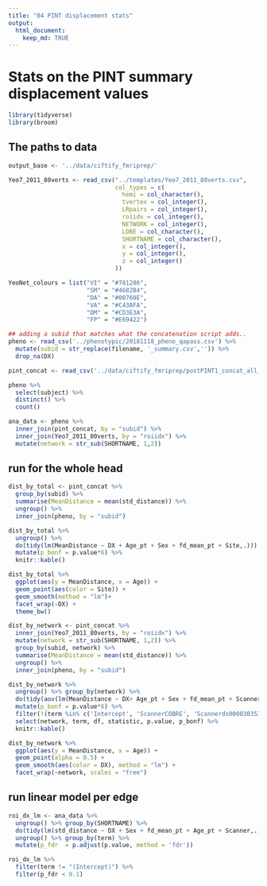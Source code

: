 ```yaml
---
title: "04 PINT displacement stats"
output:
  html_document:
    keep_md: TRUE
---
```


# Stats on the PINT summary displacement values

```r
library(tidyverse)
library(broom)
```


## The paths to data

```r
output_base <- '../data/ciftify_fmriprep/'

Yeo7_2011_80verts <- read_csv("../templates/Yeo7_2011_80verts.csv",
                              col_types = c(
                                hemi = col_character(),
                                tvertex = col_integer(),
                                LRpairs = col_integer(),
                                roiidx = col_integer(),
                                NETWORK = col_integer(),
                                LOBE = col_character(),
                                SHORTNAME = col_character(),
                                x = col_integer(),
                                y = col_integer(),
                                z = col_integer()
                              ))

YeoNet_colours = list("VI" = "#781286",
                      "SM" = "#4682B4",
                      "DA" = "#00760E", 
                      "VA" = "#C43AFA",
                      "DM" = "#CD3E3A", 
                      "FP" = "#E69422")

## adding a subid that matches what the concatenation script adds..
pheno <- read_csv('../phenotypic/20181118_pheno_qapass.csv') %>%
  mutate(subid = str_replace(filename, '_summary.csv','')) %>%
  drop_na(DX)

pint_concat <- read_csv('../data/ciftify_fmriprep/postPINT1_concat_all_qa_passes.csv')
```
```r
pheno %>%  
  select(subject) %>%
  distinct() %>%
  count()
```
```r
ana_data <- pheno %>%
  inner_join(pint_concat, by = "subid") %>%
  inner_join(Yeo7_2011_80verts, by = "roiidx") %>%
  mutate(network = str_sub(SHORTNAME, 1,2))

```

## run for the whole head

```r
dist_by_total <- pint_concat %>%
  group_by(subid) %>%
  summarise(MeanDistance = mean(std_distance)) %>%
  ungroup() %>%
  inner_join(pheno, by = "subid")  

dist_by_total %>%
  ungroup() %>%
  do(tidy(lm(MeanDistance ~ DX + Age_pt + Sex + fd_mean_pt + Site,.))) %>%
  mutate(p_bonf = p.value*6) %>%
  knitr::kable()
```

```r
dist_by_total %>%
  ggplot(aes(y = MeanDistance, x = Age)) +
  geom_point(aes(color = Site)) + 
  geom_smooth(method = "lm")+
  facet_wrap(~DX) +
  theme_bw()
```



```r
dist_by_network <- pint_concat %>%
  inner_join(Yeo7_2011_80verts, by = "roiidx") %>%
  mutate(network = str_sub(SHORTNAME, 1,2)) %>%
  group_by(subid, network) %>%
  summarise(MeanDistance = mean(std_distance)) %>%
  ungroup() %>%
  inner_join(pheno, by = "subid")  

dist_by_network %>%
  ungroup() %>% group_by(network) %>%
  do(tidy(aov(lm(MeanDistance ~ DX+ Age_pt + Sex + fd_mean_pt + Scanner,.)))) %>%
  mutate(p_bonf = p.value*6) %>%
  filter(!(term %in% c('Intercept', 'ScannerCOBRE', 'Scannerds00003035343', 'ScannerZHH', 'Scannerds00003035426'))) %>%
  select(network, term, df, statistic, p.value, p_bonf) %>%
  knitr::kable()
```





```r
dist_by_network %>%
  ggplot(aes(y = MeanDistance, x = Age)) +
  geom_point(alpha = 0.5) + 
  geom_smooth(aes(color = DX), method = "lm") +
  facet_wrap(~network, scales = "free")
```


## run linear model per edge

```r
roi_dx_lm <- ana_data %>%
  ungroup() %>% group_by(SHORTNAME) %>%
  do(tidy(lm(std_distance ~ DX + Sex + fd_mean_pt + Age_pt + Scanner,.))) %>%
  ungroup() %>% group_by(term) %>%
  mutate(p_fdr  = p.adjust(p.value, method = 'fdr'))

roi_dx_lm %>%
  filter(term != "(Intercept)") %>%
  filter(p_fdr < 0.1)
```
